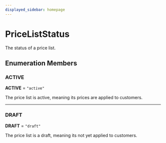 ```yaml
---
displayed_sidebar: homepage
---
```



# PriceListStatus

The status of a price list.

## Enumeration Members

### ACTIVE

 **ACTIVE** = `"active"`

The price list is active, meaning its prices are applied to customers.

___

### DRAFT

 **DRAFT** = `"draft"`

The price list is a draft, meaning its not yet applied to customers.
